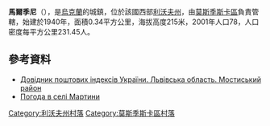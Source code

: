 {{coord|49|52|49|N|23|8|7|E|scale:100000|display=title}}

'''馬爾季尼'''（{{lang-uk|Мартини}}），是[[烏克蘭|烏克蘭]]的城鎮，位於該國西部[[利沃夫州|利沃夫州]]，由[[莫斯季斯卡區|莫斯季斯卡區]]負責管轄，始建於1940年，面積0.34平方公里，海拔高度215米，2001年人口78，人口密度每平方公里231.45人。

==參考資料==
*[http://www.uaidx.com/13/294/index Довідник поштових індексів України. Львівська область. Мостиський район]
* [http://weather.in.ua/ua/l'vovskaja/15141 Погода в селі Мартини]

[[Category:利沃夫州村落|Category:利沃夫州村落]]
[[Category:莫斯季斯卡區村落|Category:莫斯季斯卡區村落]]


{{Lviv-geo-stub}}